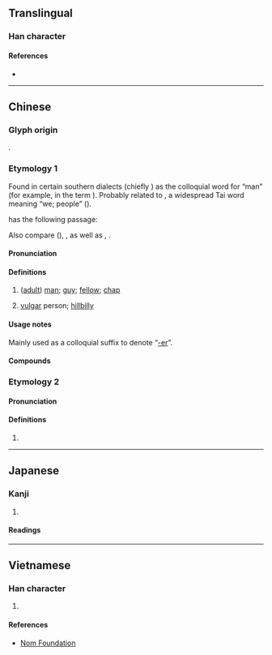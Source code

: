 {{character info/new}}
==Translingual==

===Han character===
{{Han char|rn=9|rad=人|as=06|sn=8|four=24211|canj=OJKP|ids=⿰亻老}}

====References====
* {{Han ref|kx=0100.090|dkj=00548|dj=0212.050|hdz=10144.020|uh=4F6C|ud=20332|bh=A8D0|bd=43216}}

----

==Chinese==
{{zh-forms}}

===Glyph origin===
{{Han etym}}
{{Han compound|人|alt1=亻|老|ls=psc|c1=s|c2=p|t1=man; person}}.

===Etymology 1===
Found in certain southern dialects (chiefly {{der|cmn|yue|-}}) as the colloquial word for “man” (for example, in the term {{m|zh|肥佬}}). Probably related to {{cog|za|raeuz|raeuz ~ laeuz|we; also a demonym: {{w|Rau peoples}}}}, a widespread Tai word meaning “we; people” ({{cog|tai-pro|*rawᴬ}}).

''{{w|zh:廣東新語|Guangdong Xinyu}}'' {{defdate|1678}} has the following passage:
{{zh-x|^廣州 謂 平人 曰 佬，亦 曰 獠，賤稱 也。|People in Guangzhou call “common people” ''lau'' or ''leu'' (derogatory).|collapsed=y}}

Also compare {{cog|hmn-pro|*ʔljuwᴮ||male}} ({{cog|mww|lau||male}}), {{cog|mkh-kat-pro|*-law||man}}, as well as {{cog|lo|ລາວ||Lao < people}}, {{cog|th|ลาว}}.

====Pronunciation====
{{zh-pron
|m=lǎo,er=y
|c=lou2,lou5,liu4
|c_note=lou2 - usual pronunciation; lou5, liu4 - only used in {{zh-l|*仡佬}}
|h=gd=lau3
|w=3lau
|cat=a,n
}}

====Definitions====
{{zh-hanzi}}

# {{lb|zh|chiefly|Cantonese|dialectal Wu}} ([[adult]]) [[man]]; [[guy]]; [[fellow]]; [[chap]]
# {{lb|zh|chiefly|Cantonese}} [[vulgar]] person; [[hillbilly]]
#: {{zh-x|鄉巴{ba}佬|hick; villager}}

====Usage notes====
Mainly used as a colloquial suffix to denote “[[-er]]”.

====Compounds====
{{zh-der|仫佬|細佬|福佬|大佬|細佬哥|生意佬|大隻佬|闊佬|高佬|巴士佬|和事佬|鹹濕佬|基佬|鄉下佬|呼佬|麻甩佬|鬼佬|飛髮佬|變態佬|差佬|泥水佬|傻佬|癲佬|醉酒佬|賊佬|肥佬|拐子佬|收買佬|英國佬|財主佬|放數佬|垃圾佬|鬥木佬|番鬼佬|油漆佬|三行佬|花旗佬|江湖佬|江湖大佬|鬼佬涼茶|鬼佬話|鬼佬齋|美國佬|拖頭佬|豬肉佬|哈佬|啞佬|白痴佬|北佬|北方佬|報紙佬|打鐵佬|大粒佬|單身寡佬|番鬼佬涼茶|四眼佬|肥婆肥佬|風水佬|虧佬|寡佬|機器佬|金魚佬|教書佬|耕田佬|㗎佬|痴線佬|柯佬|戲子佬|口水佬|勾佬|睇相佬|賣魚佬|收數佬|鄉巴佬|擺闊佬|廚房佬|德國佬|法國佬|癡線佬|白癡佬|黐線佬|爛佬|懵佬|戇居佬|打魚佬|有錢佬|八卦佬|讕闊佬|大奅佬|啞佬斷奶|啞佬相見，默默無言|算命佬|喃巫佬|南無佬|通渠佬|走佬|衰佬|風水佬呃你十年八年|番鬼佬月餅|賣魚佬洗身|仡佬族}}

===Etymology 2===

====Pronunciation====
{{zh-pron
|m=liáo
|cat=a
}}

====Definitions====
{{zh-hanzi}}

# {{zh-only|侾佬}}

----

==Japanese==

===Kanji===
{{ja-kanji|grade=|rs=人06}}

# {{defn|lang=ja|sort=人06}}

====Readings====
{{ja-readings
|goon=りょう<れう
|kanon=りょう<れう
|kun=おおき.い
}}

----

==Vietnamese==

===Han character===
{{vi-hantu|[[lão]]|rs=人06}}

# {{defn|lang=vi|sort=人06}}

====References====
* [http://nomfoundation.org/common/nom_details.php?codepoint=4f6c Nom Foundation]